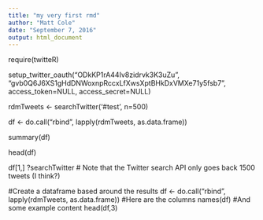 ```yaml
---
title: "my very first rmd"
author: "Matt Cole"
date: "September 7, 2016"
output: html_document
---
```


require(twitteR)

setup_twitter_oauth("ODkKP1rA44Iv8zidrvk3K3uZu", "gvb0Q6J6XS1gHdDNWoxnpRccxLfXwsXptBHkDxVMXe71y5fsb7", access_token=NULL, access_secret=NULL)


rdmTweets <- searchTwitter('#test', n=500)

df <- do.call("rbind", lapply(rdmTweets, as.data.frame))

summary(df)

head(df)

df[1,]
?searchTwitter
# Note that the Twitter search API only goes back 1500 tweets (I think?)
 
#Create a dataframe based around the results
df <- do.call("rbind", lapply(rdmTweets, as.data.frame))
#Here are the columns
names(df)
#And some example content
head(df,3)